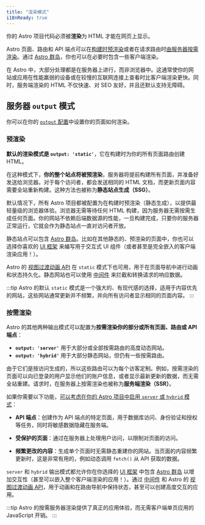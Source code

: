 ```yaml
---
title: "渲染模式"
i18nReady: true
---
```


你的 Astro 项目代码必须被**渲染**为 HTML 才能在网页上显示。

Astro 页面、路由和 API 端点可以在[构建时预渲染](#预渲染)或者在请求路由时[由服务器按需渲染](#按需渲染)。通过 [Astro 群岛](/zh-cn/concepts/islands/)，你也可以在必要时包含一些客户端渲染。

在 Astro 中，大部分处理都是在服务器上进行，而非浏览器中。这通常使你的网站或应用在性能羸弱的设备或在较慢的互联网连接上查看时比客户端渲染更快。同时，服务端渲染的 HTML 不仅快速、对 SEO 友好，并且还默认支持无障碍。

## 服务器 `output` 模式

你可以在你的 [`output` 配置](/zh-cn/reference/configuration-reference/#output)中设置你的页面如何渲染。

### 预渲染

**默认的渲染模式是 __`output: 'static'`__**，它在构建时为你的所有页面路由创建 HTML。

在这种模式下，**你的整个站点将被预渲染**，服务器将提前构建所有页面，并准备好发送给浏览器。对于每个访问者，都会发送相同的 HTML 文档，而更新页面内容需要全站重新构建。这种方法也被称为**静态站点生成（SSG）**。

默认情况下，所有 Astro 项目都被配置为在构建时预渲染（静态生成），以提供最轻量级的浏览器体验。浏览器无需等待任何 HTML 构建，因为服务器无需按需生成任何页面。你的网站不依赖后端数据源的性能，一旦构建完成，只要你的服务器正常运行，它就会作为静态站点一直对访问者开放。

静态站点可以包含 [Astro 群岛](/zh-cn/concepts/islands/)。比如在其他静态的、预渲染的页面中，你也可以选择你喜欢的 [UI 框架](/zh-cn/core-concepts/framework-components/) 来编写用于交互式 UI 组件（或者甚至是完全嵌入的客户端渲染应用！）。

Astro 的 [视图过渡动画 API](/zh-cn/guides/view-transitions/) 在 `static` 模式下也可用，用于在页面导航中进行动画和状态持久化。静态网站也可以使用 [中间件](/zh-cn/guides/middleware/) 来拦截和转换请求的响应数据。

:::tip
Astro 的默认 `static` 模式是一个强大的、有现代感的选择，适用于内容优先的网站，这些网站通常更新并不频繁，并向所有访问者显示相同的页面内容。
:::

### 按需渲染

Astro 的其他两种输出模式可以配置为**按需渲染你的部分或所有页面、路由或 API 端点**：
  - __`output: 'server'`__ 用于大部分或全部按需路由的高度动态网站。
  - __`output: 'hybrid'`__ 用于大部分静态网站，但仍有一些按需路由。

由于它们是按访问生成的，所以这些路由可以为每个访客定制。例如，按需渲染的页面可以向已登录的用户显示他们的账户信息，或者显示最新更新的数据，而无需全站重建。请求时，在服务器上按需渲染也被称为**服务端渲染（SSR）**。

如果你需要以下功能，[可以考虑在你的 Astro 项目中启用 `server` 或 `hybrid` 模式](/zh-cn/guides/server-side-rendering/#启用按需服务器渲染)：

- **API 端点**：创建作为 API 端点的特定页面，用于数据库访问、身份验证和授权等任务，同时将敏感数据隐藏在服务端。

- **受保护的页面**：通过在服务器上处理用户访问，以限制对页面的访问。

- **频繁更改的内容**：生成单个页面时无需静态重建你的网站。当页面的内容频繁更新时，这是非常有用的，例如动态调用 `fetch()` 从 API 获取的数据。

`server` 和 `hybrid` 输出模式都允许你在你选择的 [UI 框架](/zh-cn/core-concepts/framework-components/) 中包含 [Astro 群岛](/zh-cn/concepts/islands/) 以增加交互性（甚至可以嵌入整个客户端渲染的应用！）。通过 [中间件](/zh-cn/guides/middleware/) 和 Astro 的 [视图过渡动画 API](/zh-cn/guides/view-transitions/)，用于动画和在路由导航中保持状态，甚至可以创建高度交互的应用。

:::tip
Astro 的按需服务器渲染提供了真正的应用体验，而无需客户端单页应用的 JavaScript 开销。
:::